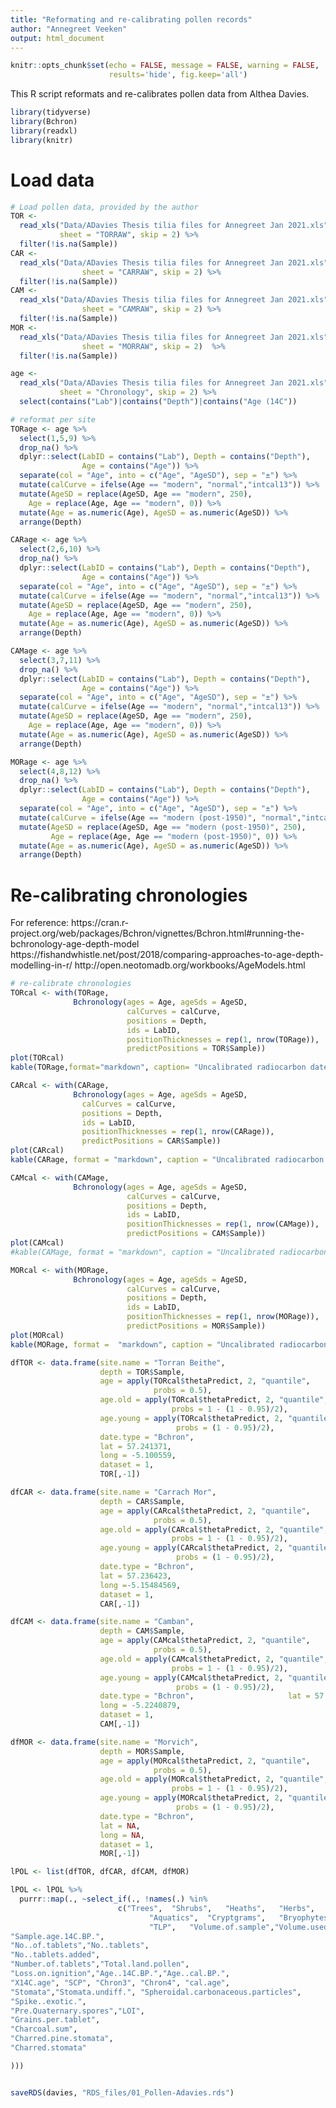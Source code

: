 ```yaml
---
title: "Reformating and re-calibrating pollen records"
author: "Annegreet Veeken"
output: html_document
---
```

```r
knitr::opts_chunk$set(echo = FALSE, message = FALSE, warning = FALSE,
                      results='hide', fig.keep='all')
```

This R script reformats and re-calibrates pollen data from Althea Davies.
```r
library(tidyverse)
library(Bchron)
library(readxl)
library(knitr)
```
# Load data
```r
# Load pollen data, provided by the author
TOR <- 
  read_xls("Data/ADavies Thesis tilia files for Annegreet Jan 2021.xls", 
           sheet = "TORRAW", skip = 2) %>% 
  filter(!is.na(Sample))
CAR <- 
  read_xls("Data/ADavies Thesis tilia files for Annegreet Jan 2021.xls", 
                sheet = "CARRAW", skip = 2) %>% 
  filter(!is.na(Sample))
CAM <- 
  read_xls("Data/ADavies Thesis tilia files for Annegreet Jan 2021.xls", 
                sheet = "CAMRAW", skip = 2) %>% 
  filter(!is.na(Sample))
MOR <- 
  read_xls("Data/ADavies Thesis tilia files for Annegreet Jan 2021.xls", 
                sheet = "MORRAW", skip = 2)  %>% 
  filter(!is.na(Sample))

```

```r
age <- 
  read_xls("Data/ADavies Thesis tilia files for Annegreet Jan 2021.xls",
           sheet = "Chronology", skip = 2) %>% 
  select(contains("Lab")|contains("Depth")|contains("Age (14C")) 

# reformat per site
TORage <- age %>% 
  select(1,5,9) %>% 
  drop_na() %>% 
  dplyr::select(LabID = contains("Lab"), Depth = contains("Depth"),
                Age = contains("Age")) %>% 
  separate(col = "Age", into = c("Age", "AgeSD"), sep = "±") %>% 
  mutate(calCurve = ifelse(Age == "modern", "normal","intcal13")) %>% 
  mutate(AgeSD = replace(AgeSD, Age == "modern", 250),
    Age = replace(Age, Age == "modern", 0)) %>% 
  mutate(Age = as.numeric(Age), AgeSD = as.numeric(AgeSD)) %>% 
  arrange(Depth)

CARage <- age %>% 
  select(2,6,10) %>% 
  drop_na() %>% 
  dplyr::select(LabID = contains("Lab"), Depth = contains("Depth"),
                Age = contains("Age")) %>% 
  separate(col = "Age", into = c("Age", "AgeSD"), sep = "±") %>% 
  mutate(calCurve = ifelse(Age == "modern", "normal","intcal13")) %>% 
  mutate(AgeSD = replace(AgeSD, Age == "modern", 250),
    Age = replace(Age, Age == "modern", 0)) %>% 
  mutate(Age = as.numeric(Age), AgeSD = as.numeric(AgeSD)) %>% 
  arrange(Depth)

CAMage <- age %>% 
  select(3,7,11) %>% 
  drop_na() %>% 
  dplyr::select(LabID = contains("Lab"), Depth = contains("Depth"),
                Age = contains("Age")) %>% 
  separate(col = "Age", into = c("Age", "AgeSD"), sep = "±") %>% 
  mutate(calCurve = ifelse(Age == "modern", "normal","intcal13")) %>% 
  mutate(AgeSD = replace(AgeSD, Age == "modern", 250),
    Age = replace(Age, Age == "modern", 0)) %>%  
  mutate(Age = as.numeric(Age), AgeSD = as.numeric(AgeSD)) %>% 
  arrange(Depth)

MORage <- age %>% 
  select(4,8,12) %>% 
  drop_na() %>% 
  dplyr::select(LabID = contains("Lab"), Depth = contains("Depth"),
                Age = contains("Age")) %>% 
  separate(col = "Age", into = c("Age", "AgeSD"), sep = "±") %>% 
  mutate(calCurve = ifelse(Age == "modern (post-1950)", "normal","intcal13")) %>% 
  mutate(AgeSD = replace(AgeSD, Age == "modern (post-1950)", 250),
         Age = replace(Age, Age == "modern (post-1950)", 0)) %>% 
  mutate(Age = as.numeric(Age), AgeSD = as.numeric(AgeSD)) %>% 
  arrange(Depth)

```
# Re-calibrating chronologies
For reference: 
https://cran.r-project.org/web/packages/Bchron/vignettes/Bchron.html#running-the-bchronology-age-depth-model
https://fishandwhistle.net/post/2018/comparing-approaches-to-age-depth-modelling-in-r/ 
http://open.neotomadb.org/workbooks/AgeModels.html
```r
# re-calibrate chronologies
TORcal <- with(TORage,
              Bchronology(ages = Age, ageSds = AgeSD, 
                          calCurves = calCurve,
                          positions = Depth,
                          ids = LabID,
                          positionThicknesses = rep(1, nrow(TORage)),
                          predictPositions = TOR$Sample))
plot(TORcal)
kable(TORage,format="markdown", caption= "Uncalibrated radiocarbon dates of Torran Beithe")

CARcal <- with(CARage,
              Bchronology(ages = Age, ageSds = AgeSD, 
                calCurves = calCurve,
                positions = Depth,
                ids = LabID,
                positionThicknesses = rep(1, nrow(CARage)),
                predictPositions = CAR$Sample))
plot(CARcal)
kable(CARage, format = "markdown", caption = "Uncalibrated radiocarbon dates Carrach Mor")

CAMcal <- with(CAMage,
              Bchronology(ages = Age, ageSds = AgeSD, 
                          calCurves = calCurve,
                          positions = Depth,
                          ids = LabID,
                          positionThicknesses = rep(1, nrow(CAMage)),
                          predictPositions = CAM$Sample))
plot(CAMcal)
#kable(CAMage, format = "markdown", caption = "Uncalibrated radiocarbon dates Camban")

MORcal <- with(MORage,
              Bchronology(ages = Age, ageSds = AgeSD, 
                          calCurves = calCurve,
                          positions = Depth,
                          ids = LabID,
                          positionThicknesses = rep(1, nrow(MORage)),
                          predictPositions = MOR$Sample))
plot(MORcal)
kable(MORage, format =  "markdown", caption = "Uncalibrated radiocarbon dates Morvich")

```

```r

dfTOR <- data.frame(site.name = "Torran Beithe",
                    depth = TOR$Sample,
                    age = apply(TORcal$thetaPredict, 2, "quantile", 
                                probs = 0.5), 
                    age.old = apply(TORcal$thetaPredict, 2, "quantile", 
                                    probs = 1 - (1 - 0.95)/2), 
                    age.young = apply(TORcal$thetaPredict, 2, "quantile", 
                                     probs = (1 - 0.95)/2),
                    date.type = "Bchron", 
                    lat = 57.241371, 
                    long = -5.100559, 
                    dataset = 1, 
                    TOR[,-1])

dfCAR <- data.frame(site.name = "Carrach Mor",
                    depth = CAR$Sample,
                    age = apply(CARcal$thetaPredict, 2, "quantile", 
                                probs = 0.5), 
                    age.old = apply(CARcal$thetaPredict, 2, "quantile", 
                                    probs = 1 - (1 - 0.95)/2), 
                    age.young = apply(CARcal$thetaPredict, 2, "quantile", 
                                     probs = (1 - 0.95)/2),
                    date.type = "Bchron", 
                    lat = 57.236423,
                    long =-5.15484569, 
                    dataset = 1, 
                    CAR[,-1])

dfCAM <- data.frame(site.name = "Camban",
                    depth = CAM$Sample,
                    age = apply(CAMcal$thetaPredict, 2, "quantile", 
                                probs = 0.5), 
                    age.old = apply(CAMcal$thetaPredict, 2, "quantile", 
                                    probs = 1 - (1 - 0.95)/2), 
                    age.young = apply(CAMcal$thetaPredict, 2, "quantile", 
                                     probs = (1 - 0.95)/2),
                    date.type = "Bchron",                     lat = 57.213091, 
                    long = -5.2240879, 
                    dataset = 1, 
                    CAM[,-1])

dfMOR <- data.frame(site.name = "Morvich",
                    depth = MOR$Sample,
                    age = apply(MORcal$thetaPredict, 2, "quantile", 
                                probs = 0.5), 
                    age.old = apply(MORcal$thetaPredict, 2, "quantile", 
                                    probs = 1 - (1 - 0.95)/2), 
                    age.young = apply(MORcal$thetaPredict, 2, "quantile", 
                                     probs = (1 - 0.95)/2),
                    date.type = "Bchron", 
                    lat = NA, 
                    long = NA, 
                    dataset = 1, 
                    MOR[,-1])

lPOL <- list(dfTOR, dfCAR, dfCAM, dfMOR)

lPOL <- lPOL %>% 
  purrr::map(., ~select_if(., !names(.) %in% 
                        c("Trees",	"Shrubs",	"Heaths",	"Herbs",
                               "Aquatics",	"Cryptgrams",	"Bryophytes",
                               "TLP",	"Volume.of.sample","Volume.used", "Total.land.pollen","Sample.age.cal.BP.",
"Sample.age.14C.BP.",
"No..of.tablets","No..tablets",                     
"No..tablets.added",                      
"Number.of.tablets","Total.land.pollen",
"Loss.on.ignition","Age..14C.BP.","Age..cal.BP.",
"X14C.age", "SCP", "Chron3", "Chron4", "cal.age",
"Stomata","Stomata.undiff.", "Spheroidal.carbonaceous.particles",
"Spike..exotic.",
"Pre.Quaternary.spores","LOI",
"Grains.per.tablet", 
"Charcoal.sum",
"Charred.pine.stomata",
"Charred.stomata"

)))


saveRDS(davies, "RDS_files/01_Pollen-Adavies.rds")

```


